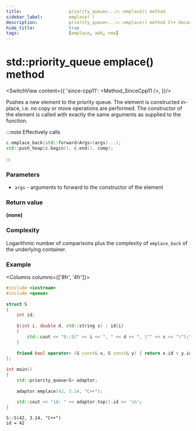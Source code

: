 ```yaml
---
title:					priority_queue<...>::emplace() method
sidebar_label:			emplace( )
description:			priority_queue<...>::emplace() method C++ documentation
hide_title:				true
tags:					[emplace, add, new]
---
```



<!----------------- Codes ---------------------->


# std::priority_queue emplace() method

<SwitchView content={{
        'since-cpp11': <Method_SinceCpp11 />,
    }}/>

Pushes a new element to the priority queue. The element is constructed in-place, i.e. no copy or move operations are performed.
The constructor of the element is called with exactly the same arguments as supplied to the function.

:::note
Effectively calls
```cpp
c.emplace_back(std::forward<Args>(args)...);
std::push_heap(c.begin(), c.end(), comp);
```
:::

### Parameters

 - `args` - arguments to forward to the constructor of the element

### Return value

**(none)**

### Complexity

Logarithmic number of comparisons plus the complexity of `emplace_back` of the underlying container.

### Example

<Columns columns={['8fr', '4fr']}>
<div>

```cpp title='Main.cpp' showLineNumbers
#include <iostream>
#include <queue>
 
struct S
{
    int id;
 
    S(int i, double d, std::string s) : id{i}
    {
        std::cout << "S::S(" << i << ", " << d << ", \"" << s << "\");\n";
    }
 
    friend bool operator< (S const& x, S const& y) { return x.id < y.id; }
};
 
int main()
{
    std::priority_queue<S> adaptor;
 
    adaptor.emplace(42, 3.14, "C++");
 
    std::cout << "id: " << adaptor.top().id << '\n';
}
```

</div>
<div>

```plaintext title="Output"
S::S(42, 3.14, "C++")
id = 42
```

</div>
</Columns>
